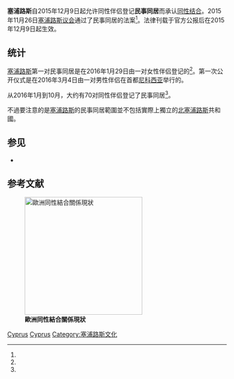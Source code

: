 {{SSU}}
'''塞浦路斯'''自2015年12月9日起允许同性伴侣登记'''民事同居'''而承认[[同性结合|同性结合]]。2015年11月26日[[众议院_(塞浦路斯)|塞浦路斯议会]]通过了民事同居的法案<ref name="cyprus-mail"/>。法律刊载于官方公报后在2015年12月9日起生效。

== 统计 ==
[[塞浦路斯|塞浦路斯]]第一对民事同居是在2016年1月29日由一对女性伴侣登记的<ref name="first"/>。第一次公开仪式是在2016年3月4日由一对男性伴侣在首都[[尼科西亚|尼科西亚]]举行的。

从2016年1月到10月，大约有70对同性伴侣登记了民事同居<ref name="pridesource"/>。

不過要注意的是[[塞浦路斯|塞浦路斯]]的民事同居範圍並不包括實際上獨立的[[北塞浦路斯|北塞浦路斯]]共和國。

== 参见 ==
* {{le|塞浦路斯LGBT权益|LGBT rights in Cyprus}}

== 参考文献 ==
{{Reflist|30em|refs=
<ref name="cyprus-mail">{{cite web | url = http://cyprus-mail.com/2015/11/26/house-passes-htnerships-bill/ | title = House passes historic civil partnerships bill | author = Elias Hazou & Annette Chrysostomou | language = en | publisher = Cyprus Mail | date = 2015-11-26 | accessdate = 2017-03-07 }}</ref>

<ref name="first">{{cite web | url = http://cyprus-mail.com/2016/01/20/first-civil-partnership-to-be-signed-interest-grows/ | title = First civil partnership to be signed, interest grows | author = Annette Chrysostomou | language = en | publisher = Cyprus Mail | date = 2016-01-20 | accessdate = 2017-03-07 }}</ref>

<ref name="pridesource">{{cite web | url = http://www.pridesource.com/article.html?article=78736 | title = Gay Rights Groups Build Alliances to Counter Climate of Fear | language = en | publisher = pridesource.com | date = 2016-10-27 | accessdate = 2017-03-07 | deadurl = yes | archiveurl = https://web.archive.org/web/20170401223826/http://www.pridesource.com/article.html?article=78736 | archivedate = 2017-04-01 }}</ref>
}}

[[Image:Same-sex marriage map Europe detailed.svg|thumb|270px|left|'''歐洲同性結合關係現狀'''
{{legend|#002255|承認同性婚姻}}
{{legend|#00ffde|承认外国婚姻}}
{{legend|#0066FF|其他类型同性伴侣关系}}
{{legend|#AACCFF|非注册同居}}
{{legend|#cccccc|不承认}}
{{legend|#D40000|宪法限定婚姻为异性夫妇}}]]

{{Status of same-sex unions}}

[[Category:各國民事結合|Cyprus]]
[[Category:欧洲各国LGBT权益|Cyprus]]
[[Category:塞浦路斯文化|Category:塞浦路斯文化]]
